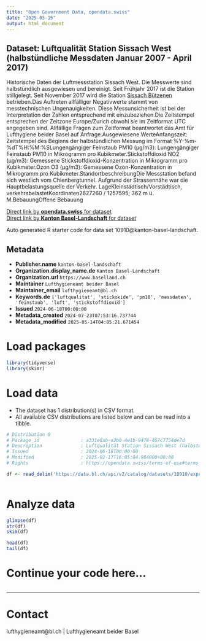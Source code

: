 ```yaml
---
title: "Open Government Data, opendata.swiss"
date: "2025-05-15"
output: html_document
---
```


## Dataset: Luftqualität Station Sissach West (halbstündliche Messdaten Januar 2007 - April 2017)

Historische Daten der Luftmessstation Sissach West. Die Messwerte sind halbstündlich ausgewiesen und bereinigt. Seit Frühjahr 2017 ist die Station stillgelegt. Seit November 2017 wird die Station [Sissach Bützenen](https://data.bl.ch/explore/dataset/12450/information/?sort=anfangszeit) betrieben.Das Auftreten allfälliger Negativwerte stammt von messtechnischen Ungenauigkeiten. Diese Messunsicherheit ist bei der Interpretation der Zahlen entsprechend mit einzubeziehen.Die Zeitstempel entsprechen der Zeitzone Europe/Zurich obwohl sie im Zeitformat UTC angegeben sind. Allfällige Fragen zum Zeitformat beantwortet das Amt für Lufthygiene beider Basel auf Anfrage.Ausgewiesene WerteAnfangszeit: Zeitstempel des Beginns der halbstündlichen Messung im Format %Y-%m-%dT%H:%M:%SLungengängiger Feinstaub PM10 (µg/m3): Lungengängiger Feinstaub PM10 in Mikrogramm pro Kubikmeter.Stickstoffdioxid NO2 (µg/m3): Gemessene Stickstoffdioxid-Konzentration in Mikrogramm pro Kubikmeter.Ozon O3 (µg/m3): Gemessene Ozon-Konzentration in Mikrogramm pro Kubikmeter.StandortbeschreibungDie Messstation befand sich westlich vom Chienbergtunnel. Aufgrund der Strassennähe war die Hauptbelastungsquelle der Verkehr. LageKleinstädtisch/Vorstädtisch, verkehrsbelastetKoordinaten2627260 / 1257595; 362 m ü. M.BebauungOffene Bebauung

[Direct link by **opendata.swiss** for dataset](https://opendata.swiss/de/dataset/luftqualitat-station-sissach-west-halbstundliche-messdaten-januar-2007-april-2017)<br>
[Direct link by **Kanton Basel-Landschaft** for dataset](https://data.bl.ch/explore/dataset/10910/)

Auto generated R starter code for data set 10910@kanton-basel-landschaft.

## Metadata

- **Publisher.name** `kanton-basel-landschaft`
- **Organization.display_name.de** `Kanton Basel-Landschaft`
- **Organization.url** `https://www.baselland.ch`
- **Maintainer** `Lufthygieneamt beider Basel`
- **Maintainer_email** `lufthygieneamt@bl.ch`
- **Keywords.de** `['luftqualitat', 'stickoxide', 'pm10', 'messdaten', 'feinstaub', 'luft', 'stickstoffdioxid']`
- **Issued** `2024-06-18T00:00:00`
- **Metadata_created** `2024-07-23T07:53:16.737744`
- **Metadata_modified** `2025-05-14T04:05:21.671454`


# Load packages

```r

library(tidyverse)
library(skimr)

```

# Load data

-   The dataset has 1 distribution(s) in CSV format.
-   All available CSV distributions are listed below and can be read into a tibble.

```r

# Distribution 0
# Package_id               : a331e8ab-a2b0-4e1b-9478-467c7754de7d
# Description              : Luftqualität Station Sissach West (halbstündliche Messdaten Januar 2007 - April 2017) (csv)
# Issued                   : 2024-06-18T00:00:00
# Modified                 : 2025-02-17T16:05:04.984000+00:00
# Rights                   : https://opendata.swiss/terms-of-use#terms_by

df <- read_delim('https://data.bl.ch/api/v2/catalog/datasets/10910/exports/csv?use_labels=true')



```

# Analyze data

```r

glimpse(df)
str(df)
skim(df)

head(df)
tail(df)

```

# Continue your code here...

```r

```

------------------------------------------------------------------------

# Contact

lufthygieneamt@bl.ch | Lufthygieneamt beider Basel

